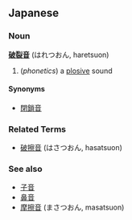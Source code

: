 ==Japanese==
===Noun===
'''[[破裂]][[音]]''' (はれつおん, haretsuon)

#(''phonetics'') a [[plosive]] sound

====Synonyms====
*[[閉鎖音]]

===Related Terms===
*[[破擦音]] (はさつおん, hasatsuon)

===See also===
*[[子音]]
*[[鼻音]]
*[[摩擦音]] (まさつおん, masatsuon)